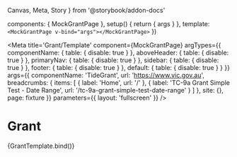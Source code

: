   Canvas,
  Meta,
  Story
} from '@storybook/addon-docs'


  components: {
    MockGrantPage
  },
  setup() {
    return { args }
  },
  template: `<MockGrantPage v-bind="args"></MockGrantPage>`
})

<Meta
  title='Grant/Template'
  component={MockGrantPage}
  argTypes={{
    componentName: { table: { disable: true } },
    aboveHeader: { table: { disable: true } },
    primaryNav: { table: { disable: true } },
    sidebar: { table: { disable: true } },
    footer: { table: { disable: true } },
    default: { table: { disable: true } }
  }}
  args={{
    componentName: 'TideGrant',
    url: 'https://www.vic.gov.au',
    breadcrumbs: {
      items: [
        { label: 'Home', url: '/' },
        { label: 'TC-9a Grant Simple Test - Date Range', url: '/tc-9a-grant-simple-test-date-range' }
      ]
    },
    site: {},
    page: fixture
  }}
  parameters={{
    layout: 'fullscreen'
  }}
/>

# Grant

<Canvas>
  <Story name='Template'>
    {GrantTemplate.bind()}
  </Story>
</Canvas>

